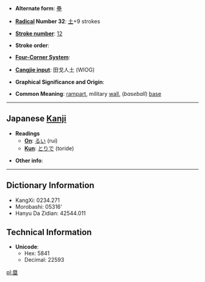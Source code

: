 * '''Alternate form''': [[壘]]

* '''[[Wiktionary:Chinese radical index| Radical]] Number 32''': [[Wiktionary:Chinese radical index 土|土]]+9 strokes

* '''[[Wiktionary:Chinese total strokes index|Stroke number]]''': [[Wiktionary:Chinese total strokes index 12|12]]

* '''Stroke order''': 

* '''[[Wiktionary:Chinese four corner index|Four-Corner System]]''': 

* '''[[Wiktionary:Chinese Cangjie index|Cangjie input]]''': 田戈人土 (WIOG)

* '''Graphical Significance and Origin''': 

* '''Common Meaning''': [[rampart]], military [[wall]], (''baseball'') [[base]]

----

== Japanese [[Kanji]] ==

* '''Readings'''
** '''[[On]]''': [[るい]] (rui)
** '''[[Kun]]''': [[とりで]] (toride) 

* '''Other info''':  

----

== Dictionary Information ==

* KangXi: 0234.271
* Morobashi: 05316'
* Hanyu Da Zidian: 42544.011

== Technical Information ==

* '''Unicode''':
** Hex: 5841
** Decimal: 22593

[[pl:塁]]